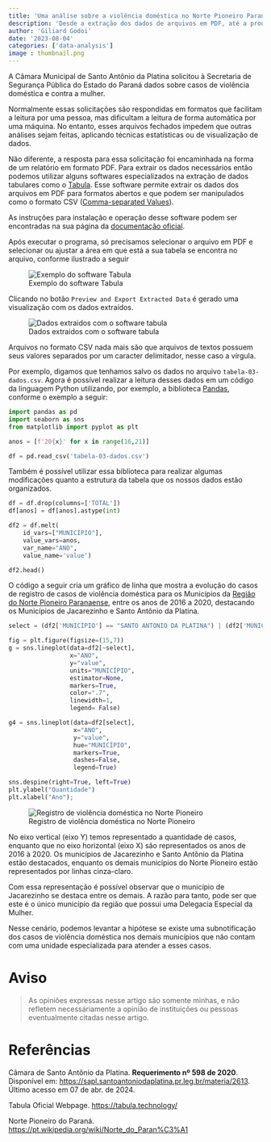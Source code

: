 ```yaml
---
title: 'Uma análise sobre a violência doméstica no Norte Pioneiro Paranaense'
description: 'Desde a extração dos dados de arquivos em PDF, até a produção de alguns gráficos mostrando a evolução de casos em Municípios da Região'
author: 'Giliard Godoi'
date: '2023-08-04'
categories: ['data-analysis']
image : thumbnail.png
---
```


A Câmara Municipal de Santo Antônio da Platina solicitou à Secretaria de Segurança Pública do Estado do Paraná dados sobre casos de violência doméstica e contra a mulher.

Normalmente essas solicitações são respondidas em formatos que facilitam a leitura por uma pessoa, mas dificultam a leitura de forma automática por uma máquina.
No entanto, esses arquivos fechados impedem que outras análises sejam feitas, aplicando técnicas estatísticas ou de visualização de dados.

Não diferente, a resposta para essa solicitação foi encaminhada na forma de um relatório em formato PDF. Para extrair os dados necessários então podemos utilizar alguns softwares especializados na extração de dados tabulares como o [Tabula](https://tabula.technology/).
Esse software permite extrair os dados dos arquivos em PDF para formatos abertos e que podem ser manipulados como o formato CSV ([Comma-separated Values](https://pt.wikipedia.org/wiki/Comma-separated_values)).

As instruções para instalação e operação desse software podem ser encontradas na sua página da [documentação oficial](https://github.com/tabulapdf/tabula?tab=readme-ov-file#using-tabula).

Após executar o programa, só precisamos selecionar o arquivo em PDF e selecionar ou ajustar a área em que está a sua tabela se encontra no arquivo, conforme ilustrado a seguir

![Exemplo do software Tabula](tabula-exemplo.png)

Clicando no botão `Preview and Export Extracted Data` é gerado uma visualização com os dados extraídos.

![Dados extraidos com o software tabula](./tabula-exemplo-dois.png)

Arquivos no formato CSV nada mais são que arquivos de textos possuem seus valores separados por um caracter delimitador, nesse caso a vírgula.

Por exemplo, digamos que tenhamos salvo os dados no arquivo `tabela-03-dados.csv`.
Agora é possível realizar a leitura desses dados em um código da linguagem Python utilizando, por exemplo, a biblioteca [Pandas](https://pandas.pydata.org/), conforme o exemplo a seguir:

```python
import pandas as pd
import seaborn as sns
from matplotlib import pyplot as plt

anos = [f'20{x}' for x in range(16,21)]

df = pd.read_csv('tabela-03-dados.csv')
```

Também é possível utilizar essa biblioteca para realizar algumas modificações quanto a estrutura da tabela que os nossos dados estão organizados.

```python
df = df.drop(columns=['TOTAL'])
df[anos] = df[anos].astype(int)

df2 = df.melt(
    id_vars=["MUNICÍPIO"],
    value_vars=anos,
    var_name="ANO",
    value_name='value')

df2.head()
```

O código a seguir cria um gráfico de linha que mostra a evolução do casos de registro de casos de violência doméstica para os Municípios da [Região do Norte Pioneiro Paranaense](https://pt.wikipedia.org/wiki/Lista_de_mesorregi%C3%B5es_e_microrregi%C3%B5es_do_Paran%C3%A1#Mesorregi%C3%A3o_do_Norte_Pioneiro_Paranaense), entre os anos de 2016 a 2020, destacando os Municípios de Jacarezinho e Santo Antônio da Platina.

```python
select = (df2['MUNICÍPIO'] == "SANTO ANTONIO DA PLATINA") | (df2['MUNICÍPIO'] == "JACAREZINHO")

fig = plt.figure(figsize=(15,7))
g = sns.lineplot(data=df2[~select],
                 x="ANO",
                 y="value",
                 units="MUNICÍPIO",
                 estimator=None,
                 markers=True,
                 color=".7",
                 linewidth=1,
                 legend= False)

g4 = sns.lineplot(data=df2[select],
                  x="ANO",
                  y="value",
                  hue="MUNICÍPIO",
                  markers=True,
                  dashes=False,
                  legend=True)

sns.despine(right=True, left=True)
plt.ylabel("Quantidade")
plt.xlabel("Ano");
```
![Registro de violência doméstica no Norte Pioneiro](./grafico-violencia-domestica-norte-pioneiro.png)

No eixo vertical (eixo Y) temos representado a quantidade de casos, enquanto que no eixo horizontal (eixo X) são representados os anos de 2016 à 2020.
Os municípios de Jacarezinho e Santo Antônio da Platina estão destacados, enquanto os demais municípios do Norte Pioneiro estão representados por linhas cinza-claro.

Com essa representação é possível observar que o município de Jacarezinho se destaca entre os demais.
A razão para tanto, pode ser que este é o único município da região que possui uma Delegacia Especial da Mulher.

Nesse cenário, podemos levantar a hipótese se existe uma subnotificação dos casos de violência doméstica nos demais municípios que não contam com uma unidade especializada para atender a esses casos.

# Aviso

> As opiniões expressas nesse artigo são somente minhas, e não refletem necessáriamente a opinião de instituições ou pessoas eventualmente citadas nesse artigo.

# Referências

Câmara de Santo Antônio da Platina. **Requerimento nº 598 de 2020**. Disponível em: <https://sapl.santoantoniodaplatina.pr.leg.br/materia/2613>. Último acesso em 07 de abr. de 2024.

Tabula Oficial Webpage. <https://tabula.technology/>

Norte Pioneiro do Paraná. <https://pt.wikipedia.org/wiki/Norte_do_Paran%C3%A1>
